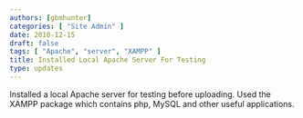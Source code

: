 ```yaml
---
authors: [gbmhunter]
categories: [ "Site Admin" ]
date: 2010-12-15
draft: false
tags: [ "Apache", "server", "XAMPP" ]
title: Installed Local Apache Server For Testing
type: updates
---
```



Installed a local Apache server for testing before uploading. Used the XAMPP package which contains php, MySQL and other useful applications.
